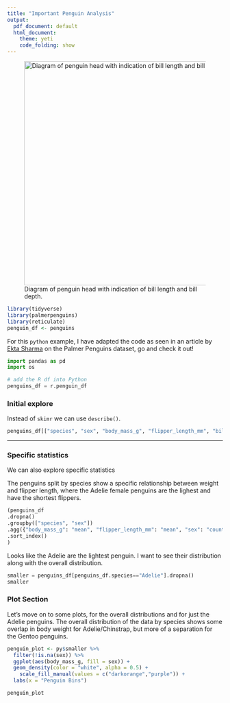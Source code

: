 ```yaml
---
title: "Important Penguin Analysis"
output:
  pdf_document: default
  html_document:
    theme: yeti
    code_folding: show
---
```


![Diagram of penguin head with indication of bill length and bill depth.](https://allisonhorst.github.io/palmerpenguins/reference/figures/culmen_depth.png){width="523"}

```r
library(tidyverse)
library(palmerpenguins)
library(reticulate)
penguin_df <- penguins
```

For this `python` example, I have adapted the code as seen in an article by [Ekta Sharma](https://towardsdatascience.com/plotly-pandas-for-the-palmer-penguins-f5cdab3c16c8) on the Palmer Penguins dataset, go and check it out!

```python
import pandas as pd
import os

# add the R df into Python
penguins_df = r.penguin_df
```

### Initial explore

Instead of `skimr` we can use `describe()`.

```python
penguins_df[["species", "sex", "body_mass_g", "flipper_length_mm", "bill_length_mm"]].dropna().describe(include='all')
```

------------------------------------------------------------------------

### Specific statistics

We can also explore specific statistics

The penguins split by species show a specific relationship between weight and flipper length, where the Adelie female penguins are the lighest and have the shortest flippers.

```python
(penguins_df
.dropna()
.groupby(["species", "sex"])
.agg({"body_mass_g": "mean", "flipper_length_mm": "mean", "sex": "count"})
.sort_index()
)
```

Looks like the Adelie are the lightest penguin. I want to see their distribution along with the overall distribution.

```python
smaller = penguins_df[penguins_df.species=="Adelie"].dropna()
smaller
```

### Plot Section

Let's move on to some plots, for the overall distributions and for just the Adelie penguins. The overall distribution of the data by species shows some overlap in body weight for Adelie/Chinstrap, but more of a separation for the Gentoo penguins.

```r
penguin_plot <- py$smaller %>% 
  filter(!is.na(sex)) %>% 
  ggplot(aes(body_mass_g, fill = sex)) + 
  geom_density(color = "white", alpha = 0.5) +
    scale_fill_manual(values = c("darkorange","purple")) +
  labs(x = "Penguin Bins")

penguin_plot
```
